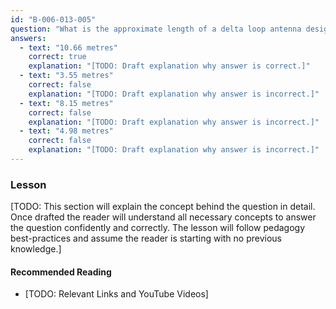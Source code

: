 ```yaml
---
id: "B-006-013-005"
question: "What is the approximate length of a delta loop antenna designed for 28.7 MHz?"
answers:
  - text: "10.66 metres"
    correct: true
    explanation: "[TODO: Draft explanation why answer is correct.]"
  - text: "3.55 metres"
    correct: false
    explanation: "[TODO: Draft explanation why answer is incorrect.]"
  - text: "8.15 metres"
    correct: false
    explanation: "[TODO: Draft explanation why answer is incorrect.]"
  - text: "4.98 metres"
    correct: false
    explanation: "[TODO: Draft explanation why answer is incorrect.]"
---
```


### Lesson

[TODO: This section will explain the concept behind the question in detail. Once drafted the reader will understand all necessary concepts to answer the question confidently and correctly. The lesson will follow pedagogy best-practices and assume the reader is starting with no previous knowledge.]

#### Recommended Reading

- [TODO: Relevant Links and YouTube Videos]
